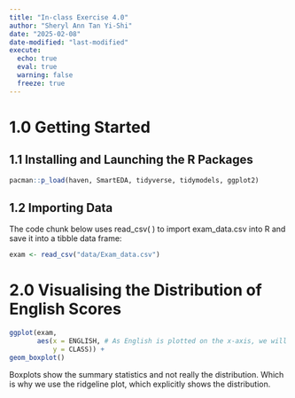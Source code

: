 ```yaml
---
title: "In-class Exercise 4.0"
author: "Sheryl Ann Tan Yi-Shi"
date: "2025-02-08"
date-modified: "last-modified"
execute: 
  echo: true
  eval: true
  warning: false
  freeze: true
---
```


# 1.0 Getting Started

## 1.1 Installing and Launching the R Packages

```r
pacman::p_load(haven, SmartEDA, tidyverse, tidymodels, ggplot2)
```

## 1.2 Importing Data

The code chunk below uses read_csv( ) to import exam_data.csv into R and save it into a tibble data frame:

```r
exam <- read_csv("data/Exam_data.csv")
```

# 2.0 Visualising the Distribution of English Scores

```r
ggplot(exam, 
       aes(x = ENGLISH, # As English is plotted on the x-axis, we will obtain a horizontal boxplot.
           y = CLASS)) +
geom_boxplot()
```

Boxplots show the summary statistics and not really the distribution. Which is why we use the ridgeline plot, which explicitly shows the distribution.
